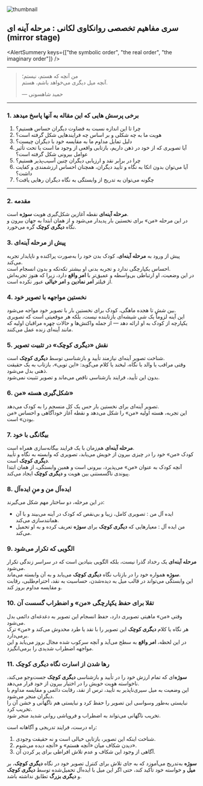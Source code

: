 
<section className="container flex max-w-screen-lg flex-col items-center mx-auto">

<Image
  src={thumbnail}
  alt="thumbnail"
  className="mt-4 w-full rounded-2xl object-cover border border-gray-800"
/>

<div className="prose dark:prose-invert max-w-full mx-auto w-full text-justify mt-6">

## سری مفاهیم تخصصی روانکاوی لکانی : مرحله آینه ای (mirror stage)

<AlertSummery keys={["the symbolic order", "the real order", "the imaginary order"]} />

---

> من آنچه که هستم، نیستم؛  
> آنچه میل دیگری می‌خواهد باشم، هستم.
>
> — حمید شاهسونی

---

### 1. برخی پرسش هایی که این مقاله به آنها پاسخ میدهد

1. چرا تا این اندازه نسبت به قضاوت دیگران حساس هستیم؟
2. هویت ما به چه شکلی و بر اساس چه فرایندهایی شکل گرفته است؟
3. دلیل تمایل مداوم ما به مقایسه خود با دیگران چیست؟
4. آیا تصویری که از خود در ذهن داریم، بازتابی واقعی از وجود ما است یا تحت تأثیر عوامل بیرونی شکل گرفته است؟
5. چرا در برابر نقد و ارزیابی دیگران چنین آسیب‌پذیر هستیم؟
6. آیا می‌توان بدون اتکا به نگاه و تأیید دیگران، همچنان احساس ارزشمندی و کفایت داشت؟
7. چگونه می‌توان به تدریج از وابستگی به نگاه دیگران رهایی یافت؟

---

### 2. مقدمه

**مرحله آینه‌ای** نقطه آغازین شکل‌گیری هویت **سوژه** است.  
در این مرحله «من» برای نخستین بار پدیدار می‌شود و از همان ابتدا به جهان بیرون و نگاه **دیگری کوچک** گره می‌خورد.

### 3. پیش از مرحله آینه‌ای

پیش از ورود به **مرحله آینه‌ای**، کودک بدن خود را به‌صورت پراکنده و ناپایدار تجربه می‌کند.  
احساس یکپارچگی ندارد و تجربه بدنی او بیشتر تکه‌تکه و بدون انسجام است.  
در این وضعیت، او ارتباطی بی‌واسطه و عمیق‌تر با **امر واقع** دارد، زیرا که هنوز تجربه‌اش از فیلتر **امر نمادین** و **امر خیالی** عبور نکرده است.

### 4. نخستین مواجهه با تصویر خود

بین شش تا هجده ماهگی، کودک برای نخستین بار با تصویر خود مواجه می‌شود.  
این آینه لزوماً یک شی شیشه‌ای بازتابنده نیست، بلکه هر موقعیتی است که تصویری یکپارچه از کودک به او ارائه دهد — از جمله واکنش‌ها و حالات چهره مراقبان اولیه که مانند آینه‌ای زنده عمل می‌کنند.

### 5. نقش «دیگری کوچک» در تثبیت تصویر

شناخت تصویر آینه‌ای نیازمند تأیید و بازشناسی توسط **دیگری کوچک** است.  
وقتی مراقب یا والد با نگاه، لبخند یا کلام می‌گوید: «این تویی»، بازتاب به یک حقیقت ذهنی بدل می‌شود.  
بدون این تأیید، فرایند بازشناسی ناقص می‌ماند و تصویر تثبیت نمی‌شود.

### 6. شکل‌گیری هسته «من»

تصویر آینه‌ای برای نخستین بار حس یک کل منسجم را به کودک می‌دهد.  
این تجربه، هسته اولیه «من» را شکل می‌دهد و نقطه آغاز خودآگاهی و احساس «من بودن» است.

### 7. بیگانگی با خود

**مرحله آینه‌ای** هم‌زمان با یک فرایند بیگانه‌سازی همراه است.  
کودک «من» خود را در چیزی بیرون از خویش می‌یابد، تصویری که وابسته به نگاه و تأیید **دیگری کوچک** است.  
آنچه کودک به عنوان «من» می‌پذیرد، بیرونی است و همین وابستگی، از همان ابتدا پیوندی ناگسستنی بین هویت و **دیگری کوچک** ایجاد می‌کند.

### 8. **ایده‌آل من** و **منِ ایده‌آل**

در این مرحله، دو ساختار مهم شکل می‌گیرند:

- ایده آل من : تصویری کامل، زیبا و بی‌نقص که کودک در آینه می‌بیند و با آن همانندسازی می‌کند.
- من ایده آل : معیارهایی که **دیگری کوچک** برای **سوژه** تعریف کرده و به او تحمیل می‌کند.

### 9. الگویی که تکرار می‌شود

**مرحله آینه‌ای** یک رخداد گذرا نیست، بلکه الگویی بنیادین است که در سراسر زندگی تکرار می‌شود.  
**سوژه** همواره خود را در بازتاب نگاه **دیگری کوچک** می‌یابد و به آن وابسته می‌ماند.  
این وابستگی می‌تواند در قالب میل به دیده‌شدن، حساسیت به نقد، احترام‌طلبی، رقابت و مقایسه مداوم بروز کند.

### 10. تقلا برای حفظ یکپارچگی «من» و اضطراب گسست آن

وقتی «من» ماهیتی تصویری دارد، حفظ انسجام این تصویر به دغدغه‌ای دائمی بدل می‌شود.  
هر نگاه یا کلام **دیگری کوچک** این تصویر را با نقد یا طرد مخدوش می‌کند و «من» ترک برمی‌دارد.  
در این لحظه، **امر واقع** به سطح می‌آید و آنچه سرکوب شده مجال بروز می‌یابد و این مواجهه اضطراب شدیدی را برمی‌انگیزد.

### 11. رها شدن از اسارت نگاه دیگری کوچک

**سوژه**‌ای که تمام ارزش خود را در تأیید و بازشناسی **دیگری کوچک** جست‌وجو می‌کند، ناخواسته هویت خویش را در اختیار بیرون از خود قرار می‌دهد.  
این وضعیت به میل سیری‌ناپذیر به تأیید، ترس از نقد، رقابت دائمی و مقایسه مداوم با دیگران منجر می‌شود.  
نبایستی به‌طور وسواسی این تصویر را حفظ کرد و نبایستی هم ناگهانی و خشن آن را تخریب کرد.  
تخریب ناگهانی می‌تواند به اضطراب و فروپاشی روانی شدید منجر شود.

راه درست، فرایند تدریجی و آگاهانه است:

1. شناخت اینکه این تصویر، بازتابی خیالی است و نه حقیقت وجودی.
2. دیدن شکاف میان «آنچه هستم» و «آنچه دیده می‌شوم».
3. آگاهی از وجود این شکاف و عدم تلاش افراطی برای پر کردن آن.

**سوژه** به‌تدریج می‌آموزد که به جای تلاش برای کنترل تصویر خود در نگاه **دیگری کوچک**، بر **میل** و خواسته خود تأکید کند، حتی اگر این میل با ایده‌آل تحمیل‌شده توسط **دیگری کوچک** و **دیگری بزرگ** تطابق نداشته باشد.

</div>
</section>
